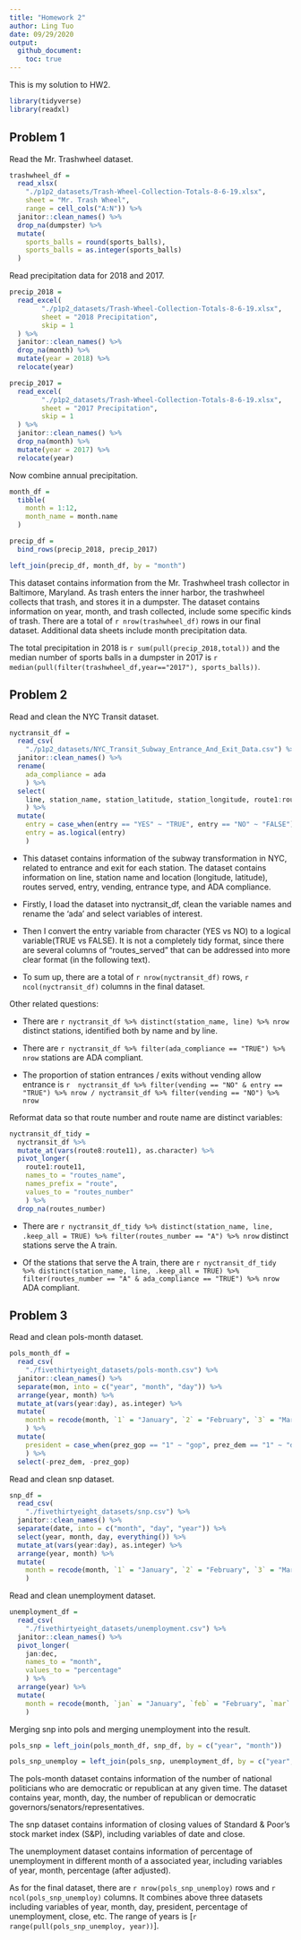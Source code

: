 ```yaml
---
title: "Homework 2"
author: Ling Tuo
date: 09/29/2020
output: 
  github_document:
    toc: true
---
```


This is my solution to HW2. 

```r
library(tidyverse)
library(readxl)
```

## Problem 1

Read the Mr. Trashwheel dataset.

```r
trashwheel_df = 
  read_xlsx(
    "./p1p2_datasets/Trash-Wheel-Collection-Totals-8-6-19.xlsx",
    sheet = "Mr. Trash Wheel",
    range = cell_cols("A:N")) %>% 
  janitor::clean_names() %>% 
  drop_na(dumpster) %>% 
  mutate(
    sports_balls = round(sports_balls),
    sports_balls = as.integer(sports_balls)
  )
```

Read precipitation data for 2018 and 2017.

```r
precip_2018 = 
  read_excel(
        "./p1p2_datasets/Trash-Wheel-Collection-Totals-8-6-19.xlsx",
        sheet = "2018 Precipitation",
        skip = 1
  ) %>% 
  janitor::clean_names() %>% 
  drop_na(month) %>% 
  mutate(year = 2018) %>% 
  relocate(year)

precip_2017 = 
  read_excel(
        "./p1p2_datasets/Trash-Wheel-Collection-Totals-8-6-19.xlsx",
        sheet = "2017 Precipitation",
        skip = 1
  ) %>% 
  janitor::clean_names() %>% 
  drop_na(month) %>% 
  mutate(year = 2017) %>% 
  relocate(year)

```

Now combine annual precipitation.

```r
month_df = 
  tibble(
    month = 1:12,
    month_name = month.name
  )

precip_df = 
  bind_rows(precip_2018, precip_2017) 

left_join(precip_df, month_df, by = "month")
```

This dataset contains information from the Mr. Trashwheel trash collector in Baltimore, Maryland. As trash enters the inner harbor, the trashwheel collects that trash, and stores it in a dumpster. The dataset contains information on year, month, and trash collected, include some specific kinds of trash. There are a total of `r nrow(trashwheel_df)` rows in our final dataset. Additional data sheets include month precipitation data.

The total precipitation in 2018 is `r sum(pull(precip_2018,total))` and the median number of sports balls in a dumpster in 2017 is `r median(pull(filter(trashwheel_df,year=="2017"), sports_balls))`.


## Problem 2

Read and clean the NYC Transit dataset. 

```r
nyctransit_df = 
  read_csv(
    "./p1p2_datasets/NYC_Transit_Subway_Entrance_And_Exit_Data.csv") %>% 
  janitor::clean_names() %>% 
  rename(
    ada_compliance = ada
    ) %>% 
  select(
    line, station_name, station_latitude, station_longitude, route1:route11, entry, vending, entrance_type, ada_compliance
    ) %>% 
  mutate(
    entry = case_when(entry == "YES" ~ "TRUE", entry == "NO" ~ "FALSE"), 
    entry = as.logical(entry)
    )
```

- This dataset contains information of the subway transformation in NYC, related to entrance and exit for each station. The dataset contains information on line, station name and location (longitude, latitude), routes served, entry, vending, entrance type, and ADA compliance. 

- Firstly, I load the dataset into nyctransit_df, clean the variable names and rename the 'ada' and select variables of interest.

- Then I convert the entry variable from character (YES vs NO) to a logical variable(TRUE vs FALSE). It is not a completely tidy format, since there are several columns of "routes_served" that can be addressed into more clear format (in the following text).

- To sum up, there are a total of `r nrow(nyctransit_df)` rows, `r ncol(nyctransit_df)` columns in the final dataset.

Other related questions:

- There are `r nyctransit_df %>% distinct(station_name, line) %>% nrow` distinct stations, identified both by name and by line.

- There are `r nyctransit_df %>% filter(ada_compliance == "TRUE") %>% nrow` stations are ADA compliant.

-  The proportion of station entrances / exits without vending allow entrance is `r  nyctransit_df %>% filter(vending == "NO" & entry == "TRUE") %>% nrow / nyctransit_df %>% filter(vending == "NO") %>% nrow`

Reformat data so that route number and route name are distinct variables: 

```r
nyctransit_df_tidy = 
  nyctransit_df %>% 
  mutate_at(vars(route8:route11), as.character) %>% 
  pivot_longer(
    route1:route11,
    names_to = "routes_name",
    names_prefix = "route",
    values_to = "routes_number"
    ) %>% 
  drop_na(routes_number) 
```

- There are  `r nyctransit_df_tidy %>% distinct(station_name, line, .keep_all = TRUE) %>% filter(routes_number == "A") %>% nrow`  distinct stations serve the A train.

- Of the stations that serve the A train, there are `r nyctransit_df_tidy %>% distinct(station_name, line, .keep_all = TRUE) %>% filter(routes_number == "A" & ada_compliance == "TRUE") %>% nrow` ADA compliant.

## Problem 3

Read and clean pols-month dataset.

```r
pols_month_df = 
  read_csv(
    "./fivethirtyeight_datasets/pols-month.csv") %>% 
  janitor::clean_names() %>% 
  separate(mon, into = c("year", "month", "day")) %>% 
  arrange(year, month) %>% 
  mutate_at(vars(year:day), as.integer) %>% 
  mutate(
    month = recode(month, `1` = "January", `2` = "February", `3` = "March", `4` = "April", `5` = "May", `6` = "June", `7` = "July", `8` = "August", `9` = "September", `10` = "October", `11` = "November", `12` = "December")
    ) %>% 
  mutate(
    president = case_when(prez_gop == "1" ~ "gop", prez_dem == "1" ~ "dem")
    ) %>% 
  select(-prez_dem, -prez_gop)
```

Read and clean snp dataset.

```r
snp_df = 
  read_csv(
    "./fivethirtyeight_datasets/snp.csv") %>% 
  janitor::clean_names() %>% 
  separate(date, into = c("month", "day", "year")) %>% 
  select(year, month, day, everything()) %>% 
  mutate_at(vars(year:day), as.integer) %>% 
  arrange(year, month) %>%
  mutate(
    month = recode(month, `1` = "January", `2` = "February", `3` = "March", `4` = "April", `5` = "May", `6` = "June", `7` = "July", `8` = "August", `9` = "September", `10` = "October", `11` = "November", `12` = "December")
    ) 
```

Read and clean unemployment dataset.

```r
unemployment_df = 
  read_csv(
    "./fivethirtyeight_datasets/unemployment.csv") %>% 
  janitor::clean_names() %>% 
  pivot_longer(
    jan:dec,
    names_to = "month",
    values_to = "percentage"
    ) %>% 
  arrange(year) %>%
  mutate(
    month = recode(month, `jan` = "January", `feb` = "February", `mar` = "March", `apr` = "April", `may` = "May", `jun` = "June", `jul` = "July", `aug` = "August", `sep` = "September", `oct` = "October", `nov` = "November", `dec` = "December")
    ) 
```

Merging snp into pols and merging unemployment into the result.

```r
pols_snp = left_join(pols_month_df, snp_df, by = c("year", "month"))

pols_snp_unemploy = left_join(pols_snp, unemployment_df, by = c("year", "month"))
```

The pols-month dataset contains information of the number of national politicians who are democratic or republican at any given time. The dataset contains year, month, day, the number of republican or democratic governors/senators/representatives. 

The snp dataset contains information of closing values of Standard & Poor’s stock market index (S&P), including variables of date and close.

The unemployment dataset contains information of percentage of unemployment in different month of a associated year, including variables of year, month, percentage (after adjusted).

As for the final dataset, there are `r nrow(pols_snp_unemploy)` rows and `r ncol(pols_snp_unemploy)` columns. It combines above three datasets including variables of year, month, day, president, percentage of unemployment, close, etc. The range of years is [`r range(pull(pols_snp_unemploy, year))`].
